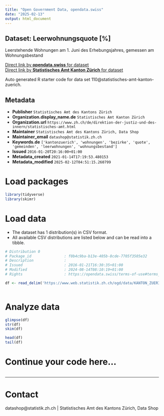 ```yaml
---
title: "Open Government Data, opendata.swiss"
date: "2025-02-13"
output: html_document
---
```


## Dataset: Leerwohnungsquote [%]

Leerstehende Wohnungen am 1. Juni des Erhebungsjahres, gemessen am Wohnungsbestand

[Direct link by **opendata.swiss** for dataset](https://opendata.swiss/de/dataset/leerwohnungsquote)<br>
[Direct link by **Statistisches Amt Kanton Zürich** for dataset](https://www.zh.ch/de/politik-staat/gemeinden/gemeindeportraet.html)

Auto generated R starter code for data set 110@statistisches-amt-kanton-zuerich.

## Metadata

- **Publisher** `Statistisches Amt des Kantons Zürich`
- **Organization.display_name.de** `Statistisches Amt Kanton Zürich`
- **Organization.url** `https://www.zh.ch/de/direktion-der-justiz-und-des-innern/statistisches-amt.html`
- **Maintainer** `Statistisches Amt des Kantons Zürich, Data Shop`
- **Maintainer_email** `datashop@statistik.zh.ch`
- **Keywords.de** `['kantonzuerich', 'wohnungen', 'bezirke', 'quote', 'gemeinden', 'leerwohnungen', 'wohnungsbestand']`
- **Issued** `2016-01-20T20:16:00+01:00`
- **Metadata_created** `2021-01-14T17:19:53.480153`
- **Metadata_modified** `2025-02-12T04:51:15.260799`


# Load packages

```r

library(tidyverse)
library(skimr)

```

# Load data

-   The dataset has 1 distribution(s) in CSV format.
-   All available CSV distributions are listed below and can be read into a tibble.

```r

# Distribution 0
# Package_id               : f0b4c9ba-b13e-405b-8cde-7705f3505e32
# Description              : 
# Issued                   : 2016-01-21T16:30:35+01:00
# Modified                 : 2024-08-14T08:10:19+01:00
# Rights                   : https://opendata.swiss/terms-of-use#terms_by

df <- read_delim('https://www.web.statistik.zh.ch/ogd/data/KANTON_ZUERICH_373.csv')



```

# Analyze data

```r

glimpse(df)
str(df)
skim(df)

head(df)
tail(df)

```

# Continue your code here...

```r

```

------------------------------------------------------------------------

# Contact

datashop@statistik.zh.ch | Statistisches Amt des Kantons Zürich, Data Shop
